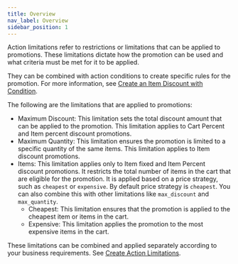 ```yaml
---
title: Overview
nav_label: Overview
sidebar_position: 1
---
```


Action limitations refer to restrictions or limitations that can be applied to promotions. These limitations dictate how the promotion can be used and what criteria must be met for it to be applied. 

They can be combined with action conditions to create specific rules for the promotion. For more information, see [Create an Item Discount with Condition](/docs/promotions-builder/promotions-builder-api/item-level-promotions/create-item-discount-with-condition).

The following are the limitations that are applied to promotions:

- Maximum Discount: This limitation sets the total discount amount that can be applied to the promotion. This limitation applies to Cart Percent and Item percent discount promotions.
- Maximum Quantity: This limitation ensures the promotion is limited to a specific quantity of the same items. This limitation applies to Item discount promotions.
- Items: This limitation applies only to Item fixed and Item Percent discount promotions. It restricts the total number of items in the cart that are eligible for the promotion. It is applied based on a price strategy, such as `cheapest` or `expensive`. By default price strategy is `cheapest`. You can also combine this with other limitations like `max_discount` and `max_quantity`.
     - Cheapest: This limitation ensures that the promotion is applied to the cheapest item or items in the cart.
     - Expensive: This limitation applies the promotion to the most expensive items in the cart.

These limitations can be combined and applied separately according to your business requirements. See [Create Action Limitations](/docs/promotions-builder/promotions-builder-api/action-limitations/create-limitations-and-exclusion-rule-promotion).
